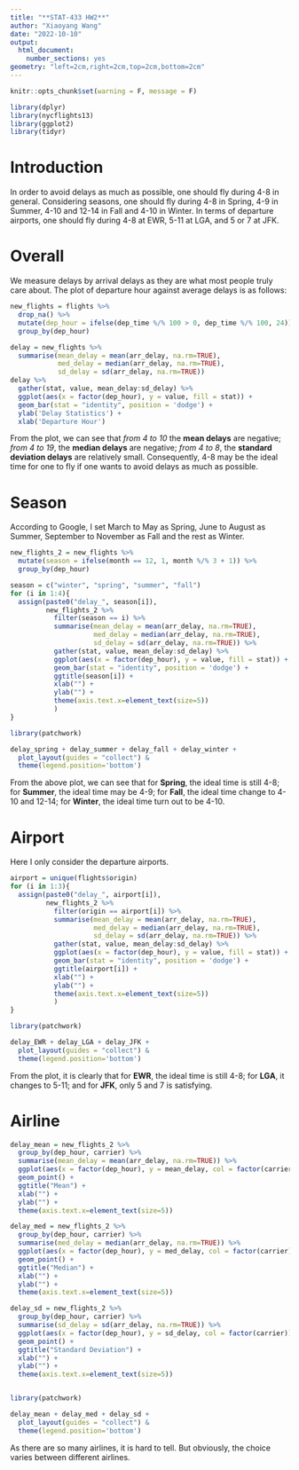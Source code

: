 ```yaml
---
title: "**STAT-433 HW2**"
author: "Xiaoyang Wang"
date: "2022-10-10"
output:
  html_document:
    number_sections: yes
geometry: "left=2cm,right=2cm,top=2cm,bottom=2cm"
---
```


```r
knitr::opts_chunk$set(warning = F, message = F)
```

```r
library(dplyr)
library(nycflights13)
library(ggplot2)
library(tidyr)
```

# Introduction{-}
In order to avoid delays as much as possible, one should fly during 4-8 in general. Considering seasons, one should fly during 4-8 in Spring, 4-9 in Summer, 4-10 and 12-14 in Fall and 4-10 in Winter. In terms of departure airports, one should fly during 4-8 at EWR, 5-11 at LGA, and 5 or 7 at JFK.

# Overall

We measure delays by arrival delays as they are what most people truly care about. The plot of departure hour against average delays is as follows:

```r
new_flights = flights %>%
  drop_na() %>% 
  mutate(dep_hour = ifelse(dep_time %/% 100 > 0, dep_time %/% 100, 24)) %>% 
  group_by(dep_hour)

delay = new_flights %>% 
  summarise(mean_delay = mean(arr_delay, na.rm=TRUE),
            med_delay = median(arr_delay, na.rm=TRUE),
            sd_delay = sd(arr_delay, na.rm=TRUE))
delay %>% 
  gather(stat, value, mean_delay:sd_delay) %>% 
  ggplot(aes(x = factor(dep_hour), y = value, fill = stat)) + 
  geom_bar(stat = "identity", position = 'dodge') + 
  ylab('Delay Statistics') +
  xlab('Departure Hour') 

```

From the plot, we can see that *from 4 to 10* the **mean delays** are negative; *from 4 to 19*, the **median delays** are negative; *from 4 to 8*, the **standard deviation delays** are relatively small. Consequently, 4-8 may be the ideal time for one to fly if one wants to avoid delays as much as possible.

# Season
According to Google, I set March to May as Spring, June to August as Summer, September to November as Fall and the rest as Winter.

```r
new_flights_2 = new_flights %>% 
  mutate(season = ifelse(month == 12, 1, month %/% 3 + 1)) %>% 
  group_by(dep_hour)

season = c("winter", "spring", "summer", "fall")
for (i in 1:4){
  assign(paste0("delay_", season[i]),
         new_flights_2 %>% 
           filter(season == i) %>% 
           summarise(mean_delay = mean(arr_delay, na.rm=TRUE),
                     med_delay = median(arr_delay, na.rm=TRUE),
                     sd_delay = sd(arr_delay, na.rm=TRUE)) %>% 
           gather(stat, value, mean_delay:sd_delay) %>% 
           ggplot(aes(x = factor(dep_hour), y = value, fill = stat)) + 
           geom_bar(stat = "identity", position = 'dodge') + 
           ggtitle(season[i]) + 
           xlab("") + 
           ylab("") + 
           theme(axis.text.x=element_text(size=5))
           )
}

library(patchwork)

delay_spring + delay_summer + delay_fall + delay_winter +
  plot_layout(guides = "collect") &
  theme(legend.position='bottom')
```

From the above plot, we can see that for **Spring**, the ideal time is still 4-8; for **Summer**, the ideal time may be 4-9; for **Fall**, the ideal time change to 4-10 and 12-14; for **Winter**, the ideal time turn out to be 4-10.

# Airport
Here I only consider the departure airports.

```r
airport = unique(flights$origin)
for (i in 1:3){
  assign(paste0("delay_", airport[i]),
         new_flights_2 %>% 
           filter(origin == airport[i]) %>% 
           summarise(mean_delay = mean(arr_delay, na.rm=TRUE),
                     med_delay = median(arr_delay, na.rm=TRUE),
                     sd_delay = sd(arr_delay, na.rm=TRUE)) %>% 
           gather(stat, value, mean_delay:sd_delay) %>% 
           ggplot(aes(x = factor(dep_hour), y = value, fill = stat)) + 
           geom_bar(stat = "identity", position = 'dodge') + 
           ggtitle(airport[i]) + 
           xlab("") + 
           ylab("") + 
           theme(axis.text.x=element_text(size=5))
           )
}

library(patchwork)

delay_EWR + delay_LGA + delay_JFK +
  plot_layout(guides = "collect") &
  theme(legend.position='bottom')
```

From the plot, it is clearly that for **EWR**, the ideal time is still 4-8; for **LGA**, it changes to 5-11; and for **JFK**, only 5 and 7 is satisfying.

# Airline
```r
delay_mean = new_flights_2 %>% 
  group_by(dep_hour, carrier) %>% 
  summarise(mean_delay = mean(arr_delay, na.rm=TRUE)) %>% 
  ggplot(aes(x = factor(dep_hour), y = mean_delay, col = factor(carrier))) + 
  geom_point() +
  ggtitle("Mean") + 
  xlab("") + 
  ylab("") + 
  theme(axis.text.x=element_text(size=5))

delay_med = new_flights_2 %>% 
  group_by(dep_hour, carrier) %>% 
  summarise(med_delay = median(arr_delay, na.rm=TRUE)) %>% 
  ggplot(aes(x = factor(dep_hour), y = med_delay, col = factor(carrier))) + 
  geom_point() +
  ggtitle("Median") + 
  xlab("") + 
  ylab("") + 
  theme(axis.text.x=element_text(size=5))

delay_sd = new_flights_2 %>% 
  group_by(dep_hour, carrier) %>% 
  summarise(sd_delay = sd(arr_delay, na.rm=TRUE)) %>% 
  ggplot(aes(x = factor(dep_hour), y = sd_delay, col = factor(carrier))) + 
  geom_point() +
  ggtitle("Standard Deviation") + 
  xlab("") + 
  ylab("") + 
  theme(axis.text.x=element_text(size=5))


library(patchwork)

delay_mean + delay_med + delay_sd +
  plot_layout(guides = "collect") &
  theme(legend.position='bottom')
```

As there are so many airlines, it is hard to tell. But obviously, the choice varies between different airlines.


